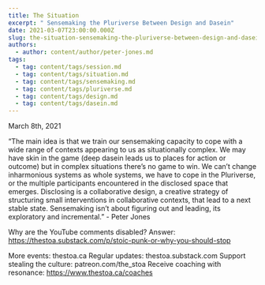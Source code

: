 ```yaml
---
title: The Situation
excerpt: " Sensemaking the Pluriverse Between Design and Dasein"
date: 2021-03-07T23:00:00.000Z
slug: the-situation-sensemaking-the-pluriverse-between-design-and-dasein
authors:
  - author: content/author/peter-jones.md
tags:
  - tag: content/tags/session.md
  - tag: content/tags/situation.md
  - tag: content/tags/sensemaking.md
  - tag: content/tags/pluriverse.md
  - tag: content/tags/design.md
  - tag: content/tags/dasein.md
---
```


March 8th, 2021

“The main idea is that we train our sensemaking capacity to cope with a wide range of contexts appearing to us as situationally complex. We may have skin in the game (deep dasein leads us to places for action or outcome) but in complex situations there’s no game to win. We can’t change inharmonious systems as whole systems, we have to cope in the Pluriverse, or the multiple participants encountered in the disclosed space that emerges. Disclosing is a collaborative design, a creative strategy of structuring small interventions in collaborative contexts, that lead to a next stable state. Sensemaking isn’t about figuring out and  leading, its exploratory and incremental.” - Peter Jones

Why are the YouTube comments disabled? Answer: https://thestoa.substack.com/p/stoic-punk-or-why-you-should-stop

More events: thestoa.ca
Regular updates: thestoa.substack.com
Support stealing the culture: patreon.com/the_stoa
Receive coaching with resonance: https://www.thestoa.ca/coaches
